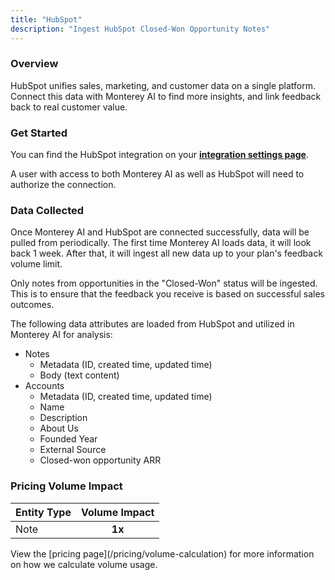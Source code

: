 ```yaml
---
title: "HubSpot"
description: "Ingest HubSpot Closed-Won Opportunity Notes"
---
```


### Overview

HubSpot unifies sales, marketing, and customer data on a single platform. Connect this data with Monterey AI to find more insights, and link feedback back to real customer value.

### Get Started

You can find the HubSpot integration on your **[integration settings page](https://app.monterey.ai/w/default/settings/integrations/hubspot)**.

A user with access to both Monterey AI as well as HubSpot will need to authorize the connection.

<Steps>
  <Step title='Go to "Settings"' />
  <Step title='Click "Integrations" in the navigation menu' />
  <Step title='Click "HubSpot"' />
  <Step title='Click "Connect"' />
  <Step title="If necessary, log in to HubSpot using the appropriate account" />
  <Step title="Review and approve the permissions requested" />
  <Step title="Once confirmed, you will be returned to Monterey AI, where you can toggle on ingestion of sales notes" />
</Steps>

### Data Collected

Once Monterey AI and HubSpot are connected successfully, data will be pulled from periodically. The first time Monterey AI loads data, it will look back 1 week. After that, it will ingest all new data up to your plan's feedback volume limit.

Only notes from opportunities in the "Closed-Won" status will be ingested. This is to ensure that the feedback you receive is based on successful sales outcomes.

The following data attributes are loaded from HubSpot and utilized in Monterey AI for analysis:

- Notes
  - Metadata (ID, created time, updated time)
  - Body (text content)
- Accounts
  - Metadata (ID, created time, updated time)
  - Name
  - Description
  - About Us
  - Founded Year
  - External Source
  - Closed-won opportunity ARR

### Pricing Volume Impact

| Entity Type | Volume Impact |
| :---------- | :-----------: |
| Note        |    **1x**     |

<Info>
  View the [pricing page](/pricing/volume-calculation) for more information on
  how we calculate volume usage.
</Info>
